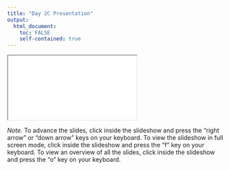 ```yaml
---
title: "Day 2C Presentation"
output: 
  html_document:
    toc: FALSE
    self-contained: true
---
```


<iframe class="slide-deck" src="slides/slides_2c.html" title="Day 2C Presentation"></iframe>

*Note.* To advance the slides, click inside the slideshow and press the "right arrow" or "down arrow" keys on your keyboard. To view the slideshow in full screen mode, click inside the slideshow and press the "f" key on your keyboard. To view an overview of all the slides, click inside the slideshow and press the "o" key on your keyboard.
